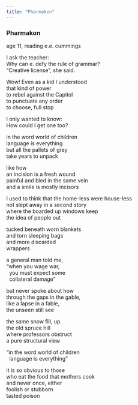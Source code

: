 ```yaml
---
title: "Pharmakon"
---
```


### Pharmakon

age 11, reading e.e. cummings<br>

I ask the teacher:<br>
Why can e. defy the rule of grammar?<br>
"Creative license", she said.<br>

Wow! Even as a kid I understood<br>
that kind of power<br>
to rebel against the Capitol<br>
to punctuate any order<br>
to choose, full stop<br>

I only wanted to know:<br>
How could I get one too?<br>

in the word world of children<br>
language is everything<br>
but all the pallets of grey<br>
take years to unpack<br>

like how<br>
an incision is a fresh wound<br>
painful and bled in the same vein<br>
and a smile is mostly incisors<br>

I used to think that the home-less were house-less<br>
not slept away in a second story<br>
where the boarded up windows keep<br>
the idea of people out<br>

tucked beneath worn blankets<br>
and torn sleeping bags<br>
and more discarded<br>
wrappers<br>

a general man told me,<br>
"when you wage war,<br>
&nbsp;&nbsp;you must expect some<br>
&nbsp;&nbsp;collateral damage"<br>

but never spoke about how<br>
through the gaps in the gable,<br>
like a lapse in a fable,<br>
the unseen still see<br>

the same snow fill, up<br>
the old spruce hill<br>
where professors obstruct<br>
a pure structural view<br>

"in the word world of children<br>
&nbsp;&nbsp;language is everything"<br>

it is so obvious to those<br>
who eat the food that mothers cook<br>
and never once, either<br>
foolish or stubborn<br>
tasted poison<br>

<br>
